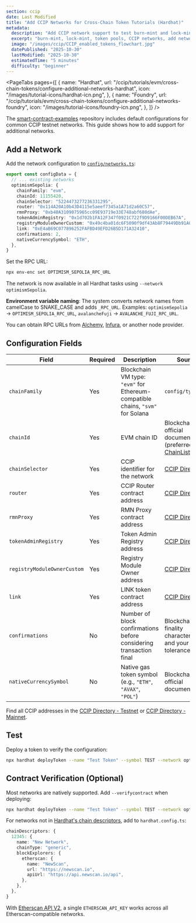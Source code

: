 ```yaml
---
section: ccip
date: Last Modified
title: "Add CCIP Networks for Cross-Chain Token Tutorials (Hardhat)"
metadata:
  description: "Add CCIP network support to test burn-mint and lock-mint token tutorials on additional blockchains. Configure network settings, RPC endpoints, and CCIP contract addresses in Hardhat."
  excerpt: "burn-mint, lock-mint, token pools, CCIP networks, add network, Hardhat configuration, cross-chain tokens, testnet, mainnet, RPC endpoints, CCIP Directory, EVM chains, network setup"
  image: "/images/ccip/CCIP_enabled_tokens_flowchart.jpg"
  datePublished: "2025-10-30"
  lastModified: "2025-10-30"
  estimatedTime: "5 minutes"
  difficulty: "beginner"
---
```



<PageTabs
  pages={[
    {
      name: "Hardhat",
      url: "/ccip/tutorials/evm/cross-chain-tokens/configure-additional-networks-hardhat",
      icon: "/images/tutorial-icons/hardhat-icn.png",
    },
    {
      name: "Foundry",
      url: "/ccip/tutorials/evm/cross-chain-tokens/configure-additional-networks-foundry",
      icon: "/images/tutorial-icons/foundry-icn.png",
    },
  ]}
/>

The [smart-contract-examples](https://github.com/smartcontractkit/smart-contract-examples/tree/main/ccip/cct/hardhat) repository includes default configurations for common CCIP testnet networks. This guide shows how to add support for additional networks.

## Add a Network

Add the network configuration to [`config/networks.ts`](https://github.com/smartcontractkit/smart-contract-examples/blob/main/ccip/cct/hardhat/config/networks.ts):

```typescript
export const configData = {
  // ... existing networks
  optimismSepolia: {
    chainFamily: "evm",
    chainId: 11155420,
    chainSelector: "5224473277236331295",
    router: "0x114A20A10b43D4115e5aeef7345a1A71d2a60C57",
    rmnProxy: "0xb40A3109075965cc09E93719e33E748abf680dAe",
    tokenAdminRegistry: "0x1d702b1FA12F347f0921C722f9D9166F00DEB67A",
    registryModuleOwnerCustom: "0x49c4ba01dc6F5090f9df43Ab8F79449Db91A0CBB",
    link: "0xE4aB69C077896252FAFBD49EFD26B5D171A32410",
    confirmations: 2,
    nativeCurrencySymbol: "ETH",
  },
}
```

Set the RPC URL:

```bash
npx env-enc set OPTIMISM_SEPOLIA_RPC_URL
```

The network is now available in all Hardhat tasks using `--network optimismSepolia`.

**Environment variable naming**: The system converts network names from camelCase to SNAKE_CASE and adds `_RPC_URL`. Examples: `optimismSepolia` → `OPTIMISM_SEPOLIA_RPC_URL`, `avalancheFuji` → `AVALANCHE_FUJI_RPC_URL`.

You can obtain RPC URLs from [Alchemy](https://www.alchemy.com/), [Infura](https://www.infura.io/), or another node provider.

## Configuration Fields

| Field                       | Required | Description                                                                    | Source                                                                                 |
| --------------------------- | -------- | ------------------------------------------------------------------------------ | -------------------------------------------------------------------------------------- |
| `chainFamily`               | Yes      | Blockchain VM type: `"evm"` for Ethereum-compatible chains, `"svm"` for Solana | `config/types.ts`                                                                      |
| `chainId`                   | Yes      | EVM chain ID                                                                   | Blockchain's official documentation (preferred) or [ChainList](https://chainlist.org/) |
| `chainSelector`             | Yes      | CCIP identifier for the network                                                | [CCIP Directory](/ccip/directory)                                                      |
| `router`                    | Yes      | CCIP Router contract address                                                   | [CCIP Directory](/ccip/directory)                                                      |
| `rmnProxy`                  | Yes      | RMN Proxy contract address                                                     | [CCIP Directory](/ccip/directory)                                                      |
| `tokenAdminRegistry`        | Yes      | Token Admin Registry address                                                   | [CCIP Directory](/ccip/directory)                                                      |
| `registryModuleOwnerCustom` | Yes      | Registry Module Owner address                                                  | [CCIP Directory](/ccip/directory)                                                      |
| `link`                      | Yes      | LINK token contract address                                                    | [CCIP Directory](/ccip/directory)                                                      |
| `confirmations`             | No       | Number of block confirmations before considering transaction final             | Blockchain's finality characteristics and your risk tolerance                          |
| `nativeCurrencySymbol`      | No       | Native gas token symbol (e.g., `"ETH"`, `"AVAX"`, `"POL"`)                     | Blockchain's official documentation                                                    |

Find all CCIP addresses in the [CCIP Directory - Testnet](/ccip/directory/testnet) or [CCIP Directory - Mainnet](/ccip/directory/mainnet).

## Test

Deploy a token to verify the configuration:

```bash
npx hardhat deployToken --name "Test Token" --symbol TEST --network optimismSepolia
```

## Contract Verification (Optional)

Most networks are natively supported. Add `--verifycontract` when deploying:

```bash
npx hardhat deployToken --name "Test Token" --symbol TEST --network optimismSepolia --verifycontract
```

For networks not in [Hardhat's chain descriptors](https://github.com/NomicFoundation/hardhat/blob/main/v-next/hardhat/src/internal/builtin-plugins/network-manager/chain-descriptors.ts), add to `hardhat.config.ts`:

```typescript
chainDescriptors: {
  12345: {
    name: "New Network",
    chainType: "generic",
    blockExplorers: {
      etherscan: {
        name: "NewScan",
        url: "https://newscan.io",
        apiUrl: "https://api.newscan.io/api",
      },
    },
  },
}
```

With [Etherscan API V2](https://docs.etherscan.io/introduction), a single `ETHERSCAN_API_KEY` works across all Etherscan-compatible networks.
